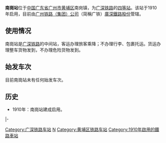 {{Otheruses|subject=廣深鐵路的車站|other=[[廣州地鐵13號線|廣州地鐵13號線]]的車站|南崗站 (廣州地鐵)}}
{{Infobox China railway station
|车站名称 = 南崗站
|图片 = 
|图片介紹 = 南崗站
|车站名称拼音 = Nangang
|英文名称 = Nangang Railway Station
|车站代码 = 23735<ref>{{cite book|author=铁道部电子计算技术中心, 铁道部运输局|title=铁路车站站名代码表：TMIS使用|publisher=中国铁道出版社|location=北京|year=1998|isbn=9787113030995|pages=42}}</ref>
|电报码 = NGQ
|拼音码 = NGA
|address = 广州市黄埔区南岗镇
|线路 = [[广深铁路|广深铁路]]
|车站等级 = [[四等站_(中鐵)|四等站]]
}}

'''南崗站'''位于[[中国|中国]][[广东省|广东省]][[广州市|广州市]][[黄埔区|黄埔区]]南岗镇，为[[广深铁路|广深铁路]]的[[四等站_(中鐵)|四等站]]。该站于1910年启用，目前由[[广州铁路集团|广州铁路（集团）公司]]（简稱广铁）[[廣深鐵路股份有限公司|廣深鐵路股份]]管辖。

==使用情况==
南崗站是[[广深铁路|广深铁路]]的中间站，客运办理旅客乘降；不办理行李、包裹托运。货运办理整车货物发到，不办理危险货物发到。

==始发车次==
目前南崗站未有任何始发车次。

==历史==
*1910年：南崗站建成启用。
{{start rail box|[[File:China_Railways.svg|16px]] [[中国铁路|中国铁路]]}}
{{s-inop|[[下元站|下元站]]|{{站|广州}}方向}}
{{s-line|[[廣深鐵路|廣深鐵路]]<br /><s>南崗站</s>}}
{{s-inop|[[新塘站_(中國鐵路)|新塘站]]|{{站|深圳}}方向}}
|-
{{广深铁路}}
{{广州铁路车站列表|nocat}}
{{China-rail-stub}}
[[Category:广深铁路车站|Category:广深铁路车站]]
[[Category:广州市铁路废站|N]]
[[Category:黄埔区铁路车站|Category:黄埔区铁路车站]]
[[Category:1910年啟用的鐵路車站|Category:1910年啟用的鐵路車站]]